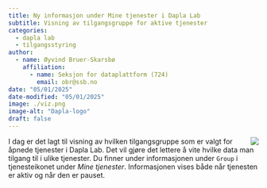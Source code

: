 ```yaml
---
title: Ny informasjon under Mine tjenester i Dapla Lab
subtitle: Visning av tilgangsgruppe for aktive tjenester 
categories:
  - dapla lab
  - tilgangsstyring
author:
  - name: Øyvind Bruer-Skarsbø
    affiliation: 
      - name: Seksjon for dataplattform (724)
        email: obr@ssb.no
date: "05/01/2025"
date-modified: "05/01/2025"
image: ./viz.png
image-alt: "Dapla-logo"
draft: false
---
```


![](./viz.png){style="max-width: 40%; float: right;" fig-alt="Dapla logo"}
I dag er det lagt til visning av hvilken tilgangsgruppe som er valgt for åpnede tjenester i Dapla Lab. Det vil gjøre det lettere å vite hvilke data man tilgang til i ulike tjenester. Du finner under informasjonen under `Group` i tjenesteikonet under *Mine tjenester*. Informasjonen vises både når tjenesten er aktiv og når den er pauset. 
